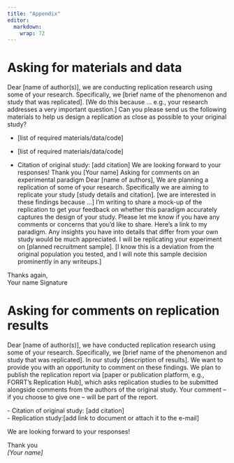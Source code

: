 ```yaml
---
title: "Appendix"
editor: 
  markdown: 
    wrap: 72
---
```


# Asking for materials and data

Dear \[name of author(s)\], we are conducting replication research using
some of your research. Specifically, we \[brief name of the phenomenon
and study that was replicated\]. \[We do this because … e.g., your
research addresses a very important question.\] Can you please send us
the following materials to help us design a replication as close as
possible to your original study?

-   \[list of required materials/data/code\]

-   \[list of required materials/data/code\]

-   Citation of original study: \[add citation\] We are looking forward
    to your responses! Thank you \[Your name\] Asking for comments on an
    experimental paradigm Dear \[name of authors\], We are planning a
    replication of some of your research. Specifically we are aiming to
    replicate your study \[study details and citation\]. \[we are
    interested in these findings because ...\] I’m writing to share a
    mock-up of the replication to get your feedback on whether this
    paradigm accurately captures the design of your study. Please let me
    know if you have any comments or concerns that you’d like to share.
    Here’s a link to my paradigm. Any insights you have into details
    that differ from your own study would be much appreciated. I will be
    replicating your experiment on \[planned recruitment sample\]. \[I
    know this is a deviation from the original population you tested,
    and I will note this sample decision prominently in any writeups.\]

Thanks again,\
Your name Signature

# Asking for comments on replication results

Dear \[name of author(s)\], we have conducted replication research using
some of your research. Specifically, we \[brief name of the phenomenon
and study that was replicated\]. In our study \[description of
results\]. We want to provide you with an opportunity to comment on
these findings. We plan to publish the replication report via \[paper or
publication platform, e.g., FORRT’s Replication Hub\], which asks
replication studies to be submitted alongside comments from the authors
of the original study. Your comment – if you choose to give one – will
be part of the report.

\- Citation of original study: \[add citation\]\
- Replication study:\[add link to document or attach it to the e-mail\]

We are looking forward to your responses!

Thank you\
*\[Your name\]*
